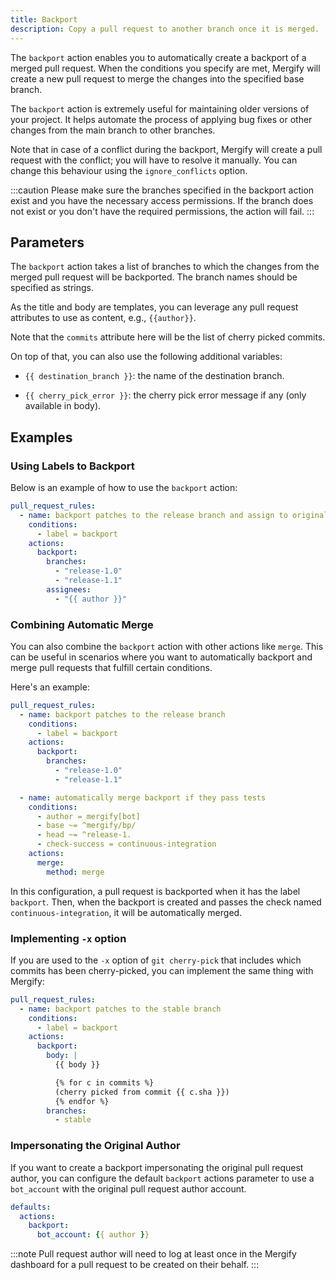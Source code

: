 ```yaml
---
title: Backport
description: Copy a pull request to another branch once it is merged.
---
```



The `backport` action enables you to automatically create a backport of a
merged pull request. When the conditions you specify are met, Mergify will
create a new pull request to merge the changes into the specified base branch.

The `backport` action is extremely useful for maintaining older versions of
your project. It helps automate the process of applying bug fixes or other
changes from the main branch to other branches.

Note that in case of a conflict during the backport, Mergify will create a pull
request with the conflict; you will have to resolve it manually. You can change
this behaviour using the `ignore_conflicts` option.

:::caution
  Please make sure the branches specified in the backport action exist and
  you have the necessary access permissions. If the branch does not exist or
  you don't have the required permissions, the action will fail.
:::

## Parameters

The `backport` action takes a list of branches to which the changes from the
merged pull request will be backported. The branch names should be specified as
strings.

<ActionOptionsTable def="BackportActionModel" />

As the title and body are templates, you can leverage any pull request
attributes to use as content, e.g., `{{author}}`.

Note that the `commits` attribute here will be the list of cherry
picked commits.

On top of that, you can also use the following additional variables:

- `{{ destination_branch }}`: the name of the destination branch.

- `{{ cherry_pick_error }}`: the cherry pick error message if any (only
    available in body).

## Examples

### Using Labels to Backport

Below is an example of how to use the `backport` action:

```yaml
pull_request_rules:
  - name: backport patches to the release branch and assign to original author
    conditions:
      - label = backport
    actions:
      backport:
        branches:
          - "release-1.0"
          - "release-1.1"
        assignees:
          - "{{ author }}"
```

### Combining Automatic Merge

You can also combine the `backport` action with other actions like `merge`.
This can be useful in scenarios where you want to automatically backport and
merge pull requests that fulfill certain conditions.

Here's an example:

```yaml
pull_request_rules:
  - name: backport patches to the release branch
    conditions:
      - label = backport
    actions:
      backport:
        branches:
          - "release-1.0"
          - "release-1.1"

  - name: automatically merge backport if they pass tests
    conditions:
      - author = mergify[bot]
      - base ~= ^mergify/bp/
      - head ~= ^release-1.
      - check-success = continuous-integration
    actions:
      merge:
        method: merge
```

In this configuration, a pull request is backported when it has the label `backport`. 
Then, when the backport is created and passes the check named
`continuous-integration`, it will be automatically merged.

### Implementing `-x` option

If you are used to the `-x` option of `git cherry-pick` that includes which
commits has been cherry-picked, you can implement the same thing with Mergify:

```yaml
pull_request_rules:
  - name: backport patches to the stable branch
    conditions:
      - label = backport
    actions:
      backport:
        body: |
          {{ body }}

          {% for c in commits %}
          (cherry picked from commit {{ c.sha }})
          {% endfor %}
        branches:
          - stable
```

### Impersonating the Original Author

If you want to create a backport impersonating the original pull request
author, you can configure the default `backport` actions parameter to use a
`bot_account` with the original pull request author account.

```yaml
defaults:
  actions:
    backport:
      bot_account: {{ author }}
```

:::note
  Pull request author will need to log at least once in the Mergify dashboard
  for a pull request to be created on their behalf.
:::
